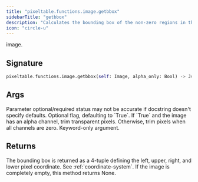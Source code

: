 ```yaml
---
title: "pixeltable.functions.image.getbbox"
sidebarTitle: "getbbox"
description: "Calculates the bounding box of the non-zero regions in the"
icon: "circle-u"
---
```

image.


## Signature

```python
pixeltable.functions.image.getbbox(self: Image, alpha_only: Bool) -> Json
```

## Args

<Note>
Parameter optional/required status may not be accurate if docstring doesn't specify defaults.
</Note>

<ParamField path="alpha_only" type="Bool" required>
  Optional flag, defaulting to `True`. If `True` and the image has an alpha channel, trim transparent pixels. Otherwise, trim pixels when all channels are zero. Keyword-only argument.


</ParamField>

## Returns

<ResponseField name="return" type="any" required>
  The bounding box is returned as a 4-tuple defining the left, upper, right, and lower pixel coordinate. See :ref:`coordinate-system`. If the image is completely empty, this method returns None.


</ResponseField>

